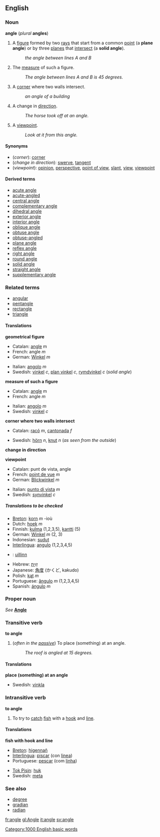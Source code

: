 {{See|Angle}}
==English==
===Noun===
'''angle''' (''plural'' '''angles''')

#{{geometry}} A [[figure]] formed by two [[ray]]s that start from a common [[point]] (a '''plane angle''') or by three [[plane]]s that [[intersect]] (a '''solid angle''').
#:''the angle between lines A and B''
#{{geometry}} The [[measure]] of such a figure.
#:''The angle between lines A and B is 45 degrees.''
#A [[corner]] where two walls intersect.
#:''an angle of a building''
#A change in [[direction]].
#:''The horse took off at an angle.''
#A [[viewpoint]].
#:''Look at it from this angle.''

====Synonyms====
*(''corner''): [[corner]]
*(''change in direction''): [[swerve]], [[tangent]]
*(''viewpoint''): [[opinion]], [[perspective]], [[point of view]], [[slant]], [[view]], [[viewpoint]]

====Derived terms====
*[[acute angle]]
*[[acute-angled]]
*[[central angle]]
*[[complementary angle]]
*[[dihedral angle]]
*[[exterior angle]]
*[[interior angle]]
*[[oblique angle]]
*[[obtuse angle]]
*[[obtuse-angled]]
*[[plane angle]]
*[[reflex angle]]
*[[right angle]]
*[[round angle]]
*[[solid angle]]
*[[straight angle]]
*[[supplementary angle]]

===Related terms===
*[[angular]]
*[[pentangle]]
*[[rectangle]]
*[[triangle]]

====Translations====

'''geometrical figure'''
{{top}}
*Catalan: [[angle]] m
*French: angle ''m''
*German: [[Winkel]] ''m''
{{mid}}
*Italian: [[angolo]] ''m''
*Swedish: [[vinkel]] ''c'', [[plan vinkel]] ''c'', [[rymdvinkel]] ''c'' (''solid angle'')
{{bottom}}

'''measure of such a figure'''
{{top}}
*Catalan: [[angle]] m
*French: angle ''m''
{{mid}}
*Italian: [[angolo]] ''m''
*Swedish: [[vinkel]] ''c''
{{bottom}}

'''corner where two walls intersect'''
{{top}}
*Catalan: [[racó]] ''m'', [[cantonada]] ''f''
{{mid}}
*Swedish: [[hörn]] ''n'', [[knut]] ''n'' (''as seen from the outside'')
{{bottom}}

'''change in direction'''
{{top}}
{{mid}}
{{bottom}}

'''viewpoint'''
{{top}}
*Catalan: punt de vista, angle
*French: [[point de vue]] ''m''
*German: [[Blickwinkel]] ''m''
{{mid}}
*Italian: [[punto di vista]] ''m''
*Swedish: [[synvinkel]] ''c''
{{bottom}}

=====Translations to be checked=====
<!--Remove this section once all of the translations below have been moved into the tables above.-->
{{checktrans}}

*[[Breton]]: [[korn]] ''m'' -ioù
*Dutch: [[hoek]] ''m''
*Finnish: [[kulma]] (1,2,3,5), [[kantti]] (5)
*German: [[Winkel]] ''m'' (2, 3)
*Indonesian: [[sudut]]
*[[Interlingua]]: [[angulo]] (1,2,3,4,5)
*{{ga}}: [[uillinn]]
*Hebrew: [[זָוִית]]
*Japanese: [[角度]] (かくど, kakudo)
*Polish: [[kąt]] ''m''
*Portuguese: [[ângulo]] ''m'' (1,2,3,4,5)
*Spanish: [[ángulo]] ''m''

===Proper noun===
''See'' '''[[Angle]]'''

===Transitive verb===
'''to angle'''

#(''often in the [[passive]]'') To place (something) at an angle.
#:''The roof is angled at 15 degrees.''

====Translations====

'''place (something) at an angle'''
{{top}}
{{mid}}
*Swedish: [[vinkla]]
{{bottom}}

===Intransitive verb===
'''to angle'''

#To try to [[catch]] [[fish]] with a [[hook]] and [[line]].

====Translations====

'''fish with hook and line'''
{{top}}
*[[Breton]]: [[higennañ]]
*[[Interlingua]]: [[piscar]] (con [[linea]])
*Portuguese: [[pescar]] (com [[linha]])
{{mid}}
*[[Tok Pisin]]: [[huk]]
*Swedish: [[meta#Swedish|meta]]
{{bottom}}

===See also===
*[[degree]]
*[[gradian]]<!--1/100 of a right angle-->
*[[radian]]

[[fr:angle]]
[[gl:Angle]]
[[it:angle]]
[[sv:angle]]
[[Category:1000 English basic words]]